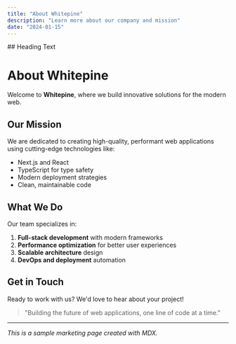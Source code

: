 ```yaml
---
title: "About Whitepine"
description: "Learn more about our company and mission"
date: "2024-01-15"
---
```


<Hero backgroundImage="/images/hero/redwood-forest.jpg">
    ## Heading
    Text
</Hero>

# About Whitepine

Welcome to **Whitepine**, where we build innovative solutions for the modern web.

## Our Mission

We are dedicated to creating high-quality, performant web applications using cutting-edge technologies like:

- Next.js and React
- TypeScript for type safety
- Modern deployment strategies
- Clean, maintainable code

## What We Do

Our team specializes in:

1. **Full-stack development** with modern frameworks
2. **Performance optimization** for better user experiences
3. **Scalable architecture** design
4. **DevOps and deployment** automation

## Get in Touch

Ready to work with us? We'd love to hear about your project!

> "Building the future of web applications, one line of code at a time."

---

*This is a sample marketing page created with MDX.*
